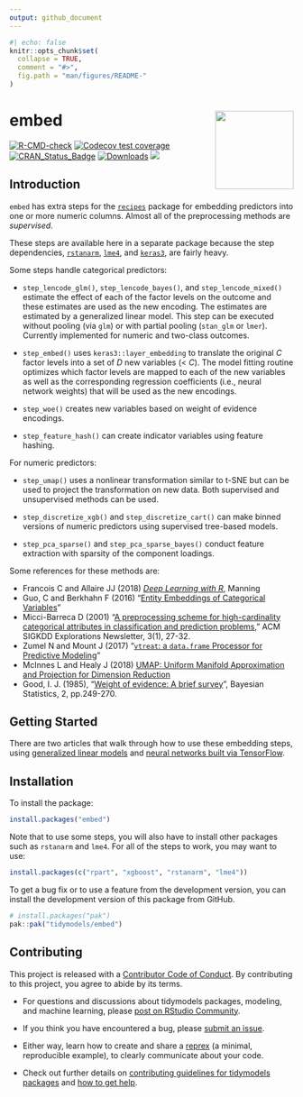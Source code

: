 ```yaml
---
output: github_document
---
```


```r
#| echo: false
knitr::opts_chunk$set(
  collapse = TRUE,
  comment = "#>",
  fig.path = "man/figures/README-"
)
```

# embed <a href='https://embed.tidymodels.org'><img src='man/figures/logo.png' align="right" height="139" /></a>

<!-- badges: start -->
[![R-CMD-check](https://github.com/tidymodels/embed/actions/workflows/R-CMD-check.yaml/badge.svg)](https://github.com/tidymodels/embed/actions/workflows/R-CMD-check.yaml)
[![Codecov test coverage](https://codecov.io/gh/tidymodels/embed/branch/main/graph/badge.svg)](https://app.codecov.io/gh/tidymodels/embed?branch=main)
[![CRAN_Status_Badge](https://www.r-pkg.org/badges/version/embed)](https://CRAN.r-project.org/package=embed)
[![Downloads](https://CRANlogs.r-pkg.org/badges/embed)](https://CRAN.r-project.org/package=embed)
![](https://img.shields.io/badge/lifecycle-maturing-blue.svg)
<!-- badges: end -->

## Introduction

`embed` has extra steps for the [`recipes`](https://recipes.tidymodels.org/) package for embedding predictors into one or more numeric columns. Almost all of the preprocessing methods are _supervised_. 

These steps are available here in a separate package because the step dependencies, [`rstanarm`](https://CRAN.r-project.org/package=rstanarm), [`lme4`](https://CRAN.r-project.org/package=lme4), and [`keras3`](https://CRAN.r-project.org/package=keras3),  are fairly heavy. 

Some steps handle categorical predictors:

* `step_lencode_glm()`, `step_lencode_bayes()`, and `step_lencode_mixed()` estimate the effect of each of the factor levels on the outcome and these estimates are used as the new encoding. The estimates are estimated by a generalized linear model. This step can be executed without pooling (via `glm`) or with partial pooling (`stan_glm` or `lmer`). Currently implemented for numeric and two-class outcomes. 

* `step_embed()` uses `keras3::layer_embedding` to translate the original _C_ factor levels into a set of _D_ new variables (< _C_). The model fitting routine optimizes which factor levels are mapped to each of the new variables as well as the corresponding regression coefficients (i.e., neural network weights) that will be used as the new encodings.  

* `step_woe()` creates new variables based on weight of evidence encodings. 

* `step_feature_hash()` can create indicator variables using feature hashing. 

For numeric predictors:

* `step_umap()` uses a nonlinear transformation similar to t-SNE but can be used to project the transformation on new data. Both supervised and unsupervised methods can be used. 

* `step_discretize_xgb()` and `step_discretize_cart()` can make binned versions of numeric predictors using supervised tree-based models. 

* `step_pca_sparse()` and `step_pca_sparse_bayes()` conduct feature extraction with sparsity of the component loadings. 

Some references for these methods are:

* Francois C and Allaire JJ (2018) [_Deep Learning with R_](https://www.manning.com/books/deep-learning-with-r), Manning
* Guo, C and Berkhahn F (2016) "[Entity Embeddings of Categorical Variables](https://arxiv.org/abs/1604.06737)"
* Micci-Barreca D (2001) "[A preprocessing scheme for high-cardinality categorical attributes in classification and prediction problems](https://scholar.google.com/scholar?hl=en&as_sdt=0%2C5&q=A+preprocessing+scheme+for+high-cardinality+categorical+attributes+in+classification+and+prediction+problems&btnG=)," ACM SIGKDD Explorations Newsletter, 3(1), 27-32.
* Zumel N and Mount J (2017) "[`vtreat`: a `data.frame` Processor for Predictive Modeling](https://arxiv.org/abs/1611.09477)"
* McInnes L and Healy J (2018) [UMAP: Uniform Manifold Approximation and Projection for Dimension Reduction](https://arxiv.org/abs/1802.03426)
* Good, I. J. (1985), "[Weight of evidence: A brief survey](https://scholar.google.com/scholar?hl=en&as_sdt=0%2C5&q=Weight+of+evidence%3A+A+brief+survey&btnG=)", Bayesian Statistics, 2, pp.249-270.

## Getting Started

There are two articles that walk through how to use these embedding steps, using [generalized linear models](https://embed.tidymodels.org/articles/Applications/GLM.html) and [neural networks built via TensorFlow](https://embed.tidymodels.org/articles/Applications/Tensorflow.html).

## Installation

To install the package:

```r
install.packages("embed")
```

Note that to use some steps, you will also have to install other packages such as `rstanarm` and `lme4`. For all of the steps to work, you may want to use: 

```r
install.packages(c("rpart", "xgboost", "rstanarm", "lme4"))
```

To get a bug fix or to use a feature from the development version, you can install the development version of this package from GitHub.

```r
# install.packages("pak")
pak::pak("tidymodels/embed")
```

## Contributing

This project is released with a [Contributor Code of Conduct](https://contributor-covenant.org/version/2/0/CODE_OF_CONDUCT.html). By contributing to this project, you agree to abide by its terms.

- For questions and discussions about tidymodels packages, modeling, and machine learning, please [post on RStudio Community](https://forum.posit.co/new-topic?category_id=15&tags=tidymodels,question).

- If you think you have encountered a bug, please [submit an issue](https://github.com/tidymodels/embed/issues).

- Either way, learn how to create and share a [reprex](https://reprex.tidyverse.org/articles/articles/learn-reprex.html) (a minimal, reproducible example), to clearly communicate about your code.

- Check out further details on [contributing guidelines for tidymodels packages](https://www.tidymodels.org/contribute/) and [how to get help](https://www.tidymodels.org/help/).
